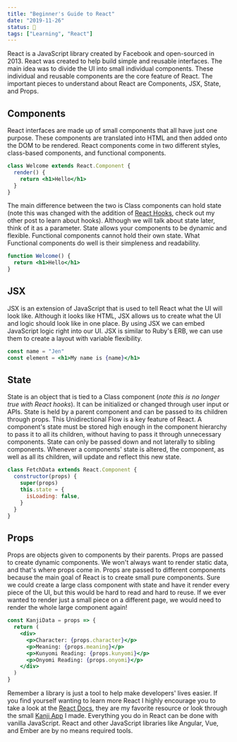 ```yaml
---
title: "Beginner's Guide to React"
date: "2019-11-26"
status: 🌻
tags: ["Learning", "React"]
---
```


React is a JavaScript library created by Facebook and open-sourced in 2013. React was created to help build simple and reusable interfaces. The main idea was to divide the UI into small individual components. These individual and reusable components are the core feature of React. The important pieces to understand about React are Components, JSX, State, and Props.

## Components

React interfaces are made up of small components that all have just one purpose. These components are translated into HTML and then added onto the DOM to be rendered. React components come in two different styles, class-based components, and functional components.

```jsx
class Welcome extends React.Component {
  render() {
    return <h1>Hello</h1>
  }
}
```

The main difference between the two is Class components can hold state (note this was changed with the addition of [React Hooks](https://dev.to/talia/react-hooks-1nme), check out my other post to learn about hooks). Although we will talk about state later, think of it as a parameter. State allows your components to be dynamic and flexible. Functional components cannot hold their own state. What Functional components do well is their simpleness and readability.

```jsx
function Welcome() {
  return <h1>Hello</h1>
}
```

## JSX

JSX is an extension of JavaScript that is used to tell React what the UI will look like. Although it looks like HTML, JSX allows us to create what the UI and logic should look like in one place. By using JSX we can embed JavaScript logic right into our UI. JSX is similar to Ruby's ERB, we can use them to create a layout with variable flexibility.

```jsx
const name = "Jen"
const element = <h1>My name is {name}</h1>
```

## State

State is an object that is tied to a Class component (*note this is no longer true with React hooks*). It can be initialized or changed through user input or APIs. State is held by a parent component and can be passed to its children through props. This Unidirectional Flow is a key feature of React. A component's state must be stored high enough in the component hierarchy to pass it to all its children, without having to pass it through unnecessary components. State can only be passed down and not laterally to sibling components. Whenever a components' state is altered, the component, as well as all its children, will update and reflect this new state.

```jsx
class FetchData extends React.Component {
  constructor(props) {
    super(props)
    this.state = {
      isLoading: false,
    }
  }
}
```

## Props

Props are objects given to components by their parents. Props are passed to create dynamic components. We won't always want to render static data, and that's where props come in. Props are passed to different components because the main goal of React is to create small pure components. Sure we could create a large class component with state and have it render every piece of the UI, but this would be hard to read and hard to reuse. If we ever wanted to render just a small piece on a different page, we would need to render the whole large component again!

```jsx
const KanjiData = props => {
  return (
    <div>
      <p>Character: {props.character}</p>
      <p>Meaning: {props.meaning}</p>
      <p>Kunyomi Reading: {props.kunyomi}</p>
      <p>Onyomi Reading: {props.onyomi}</p>
    </div>
  )
}
```

Remember a library is just a tool to help make developers' lives easier. If you find yourself wanting to learn more React I highly encourage you to take a look at the [React Docs](https://reactjs.org/docs/getting-started.html), they are my favorite resource or look through the small [Kanji App](https://github.com/Taljjaa/Random-Kanji-App) I made. Everything you do in React can be done with vanilla JavaScript. React and other JavaScript libraries like Angular, Vue, and Ember are by no means required tools.
